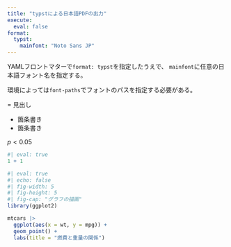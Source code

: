 ```yaml
---
title: "typstによる日本語PDFの出力"
execute:
  eval: false
format: 
  typst:
    mainfont: "Noto Sans JP"
---
```



YAMLフロントマターで`format: typst`を指定したうえで、
`mainfont`に任意の日本語フォント名を指定する。

環境によっては`font-paths`でフォントのパスを指定する必要がある。

= 見出し

- 箇条書き
- 箇条書き

$p < 0.05$

```r
#| eval: true
1 + 1
```

```r
#| eval: true
#| echo: false
#| fig-width: 5
#| fig-height: 5
#| fig-cap: "グラフの描画"
library(ggplot2)

mtcars |> 
  ggplot(aes(x = wt, y = mpg)) +
  geom_point() +
  labs(title = "燃費と重量の関係")
```
